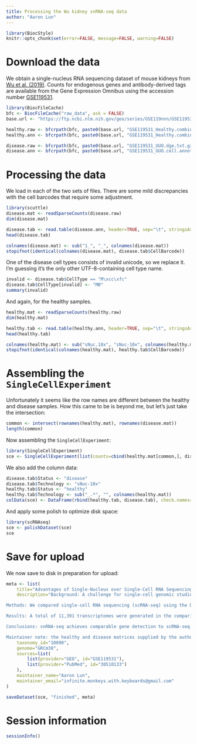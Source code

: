```yaml
---
title: Processing the Wu kidney snRNA-seq data
author: "Aaron Lun"
---
```


```r
library(BiocStyle)
knitr::opts_chunk$set(error=FALSE, message=FALSE, warning=FALSE)
```

# Download the data

We obtain a single-nucleus RNA sequencing dataset of mouse kidneys from [Wu et al. (2019)](https://doi.org/10.1681/asn.2018090912).
Counts for endogenous genes and antibody-derived tags are available from the Gene Expression Omnibus
using the accession number [GSE119531](https://www.ncbi.nlm.nih.gov/geo/query/acc.cgi?acc=GSE119531).

```r
library(BiocFileCache)
bfc <- BiocFileCache("raw_data", ask = FALSE)
base.url <- "https://ftp.ncbi.nlm.nih.gov/geo/series/GSE119nnn/GSE119531/suppl/"

healthy.raw <- bfcrpath(bfc, paste0(base.url, "GSE119531_Healthy.combined.dge.txt.gz"))
healthy.ann <- bfcrpath(bfc, paste0(base.url, "GSE119531_Healthy.combined.cell.annotation.txt.gz"))

disease.raw <- bfcrpath(bfc, paste0(base.url, "GSE119531_UUO.dge.txt.gz"))
disease.ann <- bfcrpath(bfc, paste0(base.url, "GSE119531_UUO.cell.annotation.txt.gz"))
```

# Processing the data

We load in each of the two sets of files.
There are some mild discrepancies with the cell barcodes that require some adjustment.

```r
library(scuttle)
disease.mat <- readSparseCounts(disease.raw)
dim(disease.mat)

disease.tab <- read.table(disease.ann, header=TRUE, sep="\t", stringsAsFactors=FALSE)
head(disease.tab)

colnames(disease.mat) <- sub("1_", "_", colnames(disease.mat))
stopifnot(identical(colnames(disease.mat), disease.tab$CellBarcode))
```

One of the disease cell types consists of invalid unicode, so we replace it.
I'm guessing it's the only other UTF-8-containing cell type name.

```r
invalid <- disease.tab$CellType == "M\xcc\xfc"
disease.tab$CellType[invalid] <- "MØ"
summary(invalid)
```

And again, for the healthy samples.

```r
healthy.mat <- readSparseCounts(healthy.raw)
dim(healthy.mat)

healthy.tab <- read.table(healthy.ann, header=TRUE, sep="\t", stringsAsFactors=FALSE)
head(healthy.tab)

colnames(healthy.mat) <- sub("sNuc.10x", "sNuc-10x", colnames(healthy.mat))
stopifnot(identical(colnames(healthy.mat), healthy.tab$CellBarcode))
```

# Assembling the `SingleCellExperiment`

Unfortunately it seems like the row names are different between the healthy and disease samples.
How this came to be is beyond me, but let's just take the intersection:

```r
common <- intersect(rownames(healthy.mat), rownames(disease.mat))
length(common)
```

Now assembling the `SingleCellExperiment`:

```r
library(SingleCellExperiment)
sce <- SingleCellExperiment(list(counts=cbind(healthy.mat[common,], disease.mat[common,])))
```

We also add the column data:

```r
disease.tab$Status <- "disease"
disease.tab$Technology <- "sNuc-10x" 
healthy.tab$Status <- "healthy"
healthy.tab$Technology <- sub("_.*", "", colnames(healthy.mat))
colData(sce) <- DataFrame(rbind(healthy.tab, disease.tab), check.names=FALSE)
```

And apply some polish to optimize disk space:

```r
library(scRNAseq)
sce <- polishDataset(sce)
sce
```

# Save for upload
 
We now save to disk in preparation for upload:

```r
meta <- list(
    title="Advantages of Single-Nucleus over Single-Cell RNA Sequencing of Adult Kidney: Rare Cell Types and Novel Cell States Revealed in Fibrosis",
    description="Background: A challenge for single-cell genomic studies in kidney and other solid tissues is generating a high-quality single-cell suspension that contains rare or difficult-to-dissociate cell types and is free of both RNA degradation and artifactual transcriptional stress responses.

Methods: We compared single-cell RNA sequencing (scRNA-seq) using the DropSeq platform with single-nucleus RNA sequencing (snRNA-seq) using sNuc-DropSeq, DroNc-seq, and 10X Chromium platforms on adult mouse kidney. We validated snRNA-seq on fibrotic kidney from mice 14 days after unilateral ureteral obstruction (UUO) surgery.

Results: A total of 11,391 transcriptomes were generated in the comparison phase. We identified ten clusters in the scRNA-seq dataset, but glomerular cell types were absent, and one cluster consisted primarily of artifactual dissociation-induced stress response genes. By contrast, snRNA-seq from all three platforms captured a diversity of kidney cell types that were not represented in the scRNA-seq dataset, including glomerular podocytes, mesangial cells, and endothelial cells. No stress response genes were detected. Our snRNA-seq protocol yielded 20-fold more podocytes compared with published scRNA-seq datasets (2.4% versus 0.12%, respectively). Unexpectedly, single-cell and single-nucleus platforms had equivalent gene detection sensitivity. For validation, analysis of frozen day 14 UUO kidney revealed rare juxtaglomerular cells, novel activated proximal tubule and fibroblast cell states, and previously unidentified tubulointerstitial signaling pathways.

Conclusions: snRNA-seq achieves comparable gene detection to scRNA-seq in adult kidney, and it also has substantial advantages, including reduced dissociation bias, compatibility with frozen samples, elimination of dissociation-induced transcriptional stress responses, and successful performance on inflamed fibrotic kidney.

Maintainer note: the healthy and disease matrices supplied by the author have different sets of features, so the intersection is used to create this dataset.",
    taxonomy_id="10090",
    genome="GRCm38",
    sources=list(
        list(provider="GEO", id="GSE119531"),
        list(provider="PubMed", id="30510133")
    ),
    maintainer_name="Aaron Lun",
    maintainer_email="infinite.monkeys.with.keyboards@gmail.com"
)

saveDataset(sce, "finished", meta)
```

# Session information {-}

```r
sessionInfo()
```
